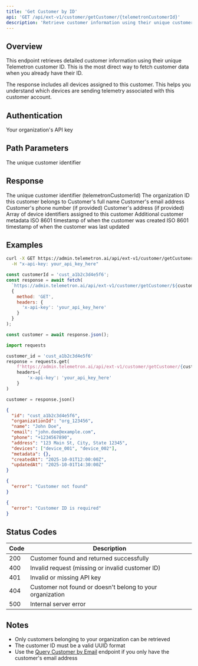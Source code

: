 ```yaml
---
title: 'Get Customer by ID'
api: 'GET /api/ext-v1/customer/getCustomer/{telemetronCustomerId}'
description: 'Retrieve customer information using their unique customer ID'
---
```


## Overview

This endpoint retrieves detailed customer information using their unique Telemetron customer ID. This is the most direct way to fetch customer data when you already have their ID.

<Info>
  The response includes all devices assigned to this customer. This helps you understand which devices are sending telemetry associated with this customer account.
</Info>

## Authentication

<ParamField header="x-api-key" type="string" required>
  Your organization's API key
</ParamField>

## Path Parameters

<ParamField path="telemetronCustomerId" type="string" required>
  The unique customer identifier
</ParamField>

## Response

<ResponseField name="id" type="string">
  The unique customer identifier (telemetronCustomerId)
</ResponseField>

<ResponseField name="organizationId" type="string">
  The organization ID this customer belongs to
</ResponseField>

<ResponseField name="name" type="string">
  Customer's full name
</ResponseField>

<ResponseField name="email" type="string">
  Customer's email address
</ResponseField>

<ResponseField name="phone" type="string">
  Customer's phone number (if provided)
</ResponseField>

<ResponseField name="address" type="string">
  Customer's address (if provided)
</ResponseField>

<ResponseField name="devices" type="array">
  Array of device identifiers assigned to this customer
</ResponseField>

<ResponseField name="metadata" type="object">
  Additional customer metadata
</ResponseField>

<ResponseField name="createdAt" type="string">
  ISO 8601 timestamp of when the customer was created
</ResponseField>

<ResponseField name="updatedAt" type="string">
  ISO 8601 timestamp of when the customer was last updated
</ResponseField>

## Examples

<RequestExample>

```bash cURL
curl -X GET https://admin.telemetron.ai/api/ext-v1/customer/getCustomer/cust_a1b2c3d4e5f6 \
  -H "x-api-key: your_api_key_here"
```

```javascript JavaScript
const customerId = 'cust_a1b2c3d4e5f6';
const response = await fetch(
  `https://admin.telemetron.ai/api/ext-v1/customer/getCustomer/${customerId}`,
  {
    method: 'GET',
    headers: {
      'x-api-key': 'your_api_key_here'
    }
  }
);

const customer = await response.json();
```

```python Python
import requests

customer_id = 'cust_a1b2c3d4e5f6'
response = requests.get(
    f'https://admin.telemetron.ai/api/ext-v1/customer/getCustomer/{customer_id}',
    headers={
        'x-api-key': 'your_api_key_here'
    }
)

customer = response.json()
```

</RequestExample>

<ResponseExample>

```json Success
{
  "id": "cust_a1b2c3d4e5f6",
  "organizationId": "org_123456",
  "name": "John Doe",
  "email": "john.doe@example.com",
  "phone": "+1234567890",
  "address": "123 Main St, City, State 12345",
  "devices": ["device_001", "device_002"],
  "metadata": {},
  "createdAt": "2025-10-01T12:00:00Z",
  "updatedAt": "2025-10-01T14:30:00Z"
}
```

```json Error - Not Found
{
  "error": "Customer not found"
}
```

```json Error - Missing ID
{
  "error": "Customer ID is required"
}
```

</ResponseExample>

## Status Codes

| Code | Description |
|------|-------------|
| 200 | Customer found and returned successfully |
| 400 | Invalid request (missing or invalid customer ID) |
| 401 | Invalid or missing API key |
| 404 | Customer not found or doesn't belong to your organization |
| 500 | Internal server error |

## Notes

- Only customers belonging to your organization can be retrieved
- The customer ID must be a valid UUID format
- Use the [Query Customer by Email](/api-reference/customer/query) endpoint if you only have the customer's email address

